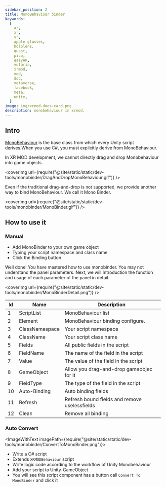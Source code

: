 ```yaml
---
sidebar_position: 2
title: MonoBehaviour binder
keywords:
  [
    ar,
    xr,
    vr,
    apple glasses,
    hololens,
    quest,
    pico,
    easyAR,
    vuforia,
    xrmod,
    mod,
    doc,
    metaverse,
    facebook,
    meta,
    unity,
  ]
image: img/xrmod-docs-card.png
description: monobehaviour in xrmod.
---
```



## Intro

[MonoBehaviour](https://docs.unity3d.com/ScriptReference/MonoBehaviour.html) is the base class from which every Unity script derives.When you use C#, you must explicitly derive from MonoBehaviour.

In XR MOD development, we cannot directly drag and drop Monobehaviour into game objects.

<coverimg
  url={require("@site/static/static/dev-tools/monobinder/DragAndDropMonoBehaviour.gif")}
/>

Even if the traditional drag-and-drop is not supported, we provide another way to bind MonoBehaviour. We call it Mono Binder.

<coverimg
  url={require("@site/static/static/dev-tools/monobinder/MonoBinder.gif")}
/>

## How to use it

### Manual

- Add MonoBinder to your own game object
- Typing your script namespace and class name
- Click the Binding button

Well done! You have mastered how to use monobinder. You may not understand the panel parameters. Next, we will Introduction the function and usage of each parameter of the panel in detail.

<coverimg
  url={require("@site/static/static/dev-tools/monobinder/MonoBinderDetail.png")}
/>

<center>

| Id  | Name           | Description                                   |
| --- | -------------- | --------------------------------------------- |
| 1   | ScriptList     | MonoBehaviour list                            |
| 2   | Element        | MonoBehaviour binding configure.              |
| 3   | ClassNamespace | Your script namespace                         |
| 4   | ClassName      | Your script class name                        |
| 5   | Fields         | All public fields in the script               |
| 6   | FieldName      | The name of the field in the script           |
| 7   | Value          | The value of the field in the script          |
| 8   | GameObject     | Allow you drag-and-drop gameobjec for it      |
| 9   | FieldType      | The type of the field in the script           |
| 10  | Auto-Binding   | Auto binding fields                           |
| 11  | Refresh        | Refresh bound fields and remove uselessfields |
| 12  | Clean          | Remove all binding                            |

</center>

### Auto Convert

<ImageWithText imagePath={require("@site/static/static/dev-tools/monobinder/ConvertToMonoBinder.png")}>

- Write a C# script
- Extends `XRMODBehaviour` script
- Write logic code according to the workflow of Unity Monobehaviour
- Add your script to Unity-GameObject
- You will see this script component has a button call `Convert To MonoBinder` and click it

</ImageWithText>
